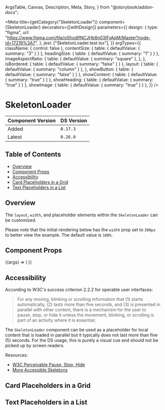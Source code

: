   ArgsTable,
  Canvas,
  Description,
  Meta,
  Story,
} from "@storybook/addon-docs";


<Meta
  title={getCategory("SkeletonLoader")}
  component={SkeletonLoader}
  decorators={[withDesign]}
  parameters={{
    design: {
      type: "figma",
      url: "https://www.figma.com/file/qShodlfNCJHb8n03IFyApM/Master?node-id=17219%3A7",
    },
    jest: ["SkeletonLoader.test.tsx"],
  }}
  argTypes={{
    className: { control: false },
    contentSize: { table: { defaultValue: { summary: "3" } } },
    headingSize: { table: { defaultValue: { summary: "1" } } },
    imageAspectRatio: {
      table: {
        defaultValue: { summary: "square" },
      },
    },
    isBordered: { table: { defaultValue: { summary: "false" } } },
    layout: {
      table: { defaultValue: { summary: "column" } },
    },
    showButton: { table: { defaultValue: { summary: "false" } } },
    showContent: { table: { defaultValue: { summary: "true" } } },
    showHeading: { table: { defaultValue: { summary: "true" } } },
    showImage: { table: { defaultValue: { summary: "true" } } },
  }}
/>

# SkeletonLoader

| Component Version | DS Version |
| ----------------- | ---------- |
| Added             | `0.17.3`   |
| Latest            | `0.26.0`   |

## Table of Contents

- [Overview](#overview)
- [Component Props](#component-props)
- [Accessibility](#accessibility)
- [Card Placeholders in a Grid](#card-placeholders-in-a-grid)
- [Text Placeholders in a List](#text-placeholders-in-a-list)

## Overview

<Description of={SkeletonLoader} />

The `layout`, `width`, and placeholder elements within the `SkeletonLoader` can
be customized.

Please note that the initial rendering below has the `width` prop set to `300px`
to better view the example. The default value is `100%`.

## Component Props

<Canvas withToolbar>
  <Story
    name="SkeletonLoader with Controls"
    args={{
      className: undefined,
      contentSize: 3,
      headingSize: 1,
      imageAspectRatio: "square",
      isBordered: false,
      layout: "column",
      showButton: false,
      showContent: true,
      showHeading: true,
      showImage: true,
      width: "300px",
    }}
  >
    {(args) => (
      <SkeletonLoader
        {...args}
        layout={layoutsEnumValues.getValue(args.layout)}
      />
    )}
  </Story>
</Canvas>

<ArgsTable story="SkeletonLoader with Controls" />

## Accessibility

According to W3C's success criterion 2.2.2 for operable user interfaces:

> For any moving, blinking or scrolling information that (1) starts automatically,
> (2) lasts more than five seconds, and (3) is presented in parallel with other
> content, there is a mechanism for the user to pause, stop, or hide it unless
> the movement, blinking, or scrolling is part of an activity where it is essential;

The `SkeletonLoader` component can be used as a placeholder for local content
that is loaded in parallel but it typically does not last more than five (5)
seconds. For the DS usage, this is purely a visual cue and should not be picked
up by screen readers.

Resources:

- [W3C Perceivable Pause, Stop, Hide](https://www.w3.org/TR/WCAG/#pause-stop-hide)
- [More Accessible Skeletons](https://adrianroselli.com/2020/11/more-accessible-skeletons.html)

## Card Placeholders in a Grid

<Canvas>
  <Story name="Placeholders in a Grid">
    <SimpleGrid columns={3}>
      <SkeletonLoader imageAspectRatio="landscape" isBordered />
      <SkeletonLoader imageAspectRatio="landscape" isBordered />
      <SkeletonLoader imageAspectRatio="landscape" isBordered />
      <SkeletonLoader imageAspectRatio="landscape" isBordered />
      <SkeletonLoader imageAspectRatio="landscape" isBordered />
      <SkeletonLoader imageAspectRatio="landscape" isBordered />
    </SimpleGrid>
  </Story>
</Canvas>

## Text Placeholders in a List

<Canvas>
  <Story name="Placeholders in a List">
    <SimpleGrid columns={1}>
      <SkeletonLoader layout="row" showImage={false} />
      <SkeletonLoader layout="row" showImage={false} />
      <SkeletonLoader layout="row" showImage={false} />
      <SkeletonLoader layout="row" showImage={false} />
      <SkeletonLoader layout="row" showImage={false} />
    </SimpleGrid>
  </Story>
</Canvas>
